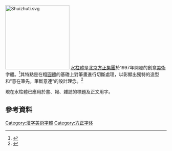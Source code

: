 [[File:Shuizhuti.svg|200px]]
[[水柱體|水柱體]]是[[北京|北京]][[方正集團|方正集團]]於1997年開發的創意[[美術|美術]]字體。<ref>{{Cite web |url=http://www.foundertype.com/index/manual/101/fzfont2010.html |title=方正字库2010产品手册 156頁 |accessdate=2011-06-19 |archive-date=2011-07-07 |archive-url=https://web.archive.org/web/20110707060347/http://www.foundertype.com/index/manual/101/fzfont2010.html |dead-url=no }}</ref>其特點是在粗[[圓體|圓體]]的基礎上對筆畫進行切斷處理，以彰顯出獨特的造型和“意在筆先，筆斷意連”的設計理念。<ref>{{Cite web |url=http://www.foundertype.com/showsortpic.php?inputword=%E6%96%B9%E6%AD%A3%E6%B0%B4%E6%9F%B1&sid=158&fontfile=FZSZJW.TTF |title=设计理念 - 方正水柱 |accessdate=2020-09-12 |archive-date=2016-03-18 |archive-url=https://web.archive.org/web/20160318125156/http://www.foundertype.com/showsortpic.php?inputword=%E6%96%B9%E6%AD%A3%E6%B0%B4%E6%9F%B1&sid=158&fontfile=FZSZJW.TTF |dead-url=no }}</ref>

現在水柱體已應用於書、報、雜誌的標題及正文用字。

== 參考資料 ==
<references/>

[[Category:漢字美術字體|Category:漢字美術字體]]
[[Category:方正字体|Category:方正字体]]